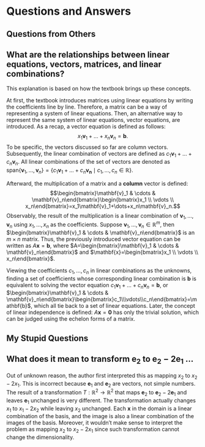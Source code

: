 # Questions and Answers {.unnumbered}

## Questions from Others

::: {.callout-tip}

## What are the relationships between linear equations, vectors, matrices, and linear combinations?

This explanation is based on how the textbook brings up these concepts.

At first, the textbook introduces matrices using linear equations by writing the coefficients line by line. Therefore, a matrix can be a way of representing a system of linear equations. Then, an alternative way to represent the same system of linear equations, vector equations, are introduced. As a recap, a vector equation is defined as follows:
$$x_1\mathbf{v}_1+\dots+x_n\mathbf{v}_n=\mathbf{b}.$$
To be specific, the vectors discussed so far are column vectors. Subsequently, the linear combination of vectors are defined as $c_1\mathbf{v}_1+\dots+c_n\mathbf{v}_n$. All linear combinations of the set of vectors are denoted as $\text{span}\{\mathbf{v}_1,\dots,\mathbf{v}_n\}=\{c_1\mathbf{v}_1+\dots+c_n\mathbf{v_n}\mid c_1,\dots,c_n\in \mathbb{R}\}$.

Afterward, the multiplication of a matrix and a **column** vector is defined:
$$\begin{bmatrix}\mathbf{v}_1 & \cdots & \mathbf{v}_n\end{bmatrix}\begin{bmatrix}x_1 \\ \vdots \\ x_n\end{bmatrix}=x_1\mathbf{v}_1+\dots+x_n\mathbf{v}_n.$$
Observably, the result of the multiplication is a linear combination of $\mathbf{v}_1,\dots,\mathbf{v}_n$ using $x_1,\dots,x_n$ as the coefficients. Suppose $\mathbf{v}_1,\dots,\mathbf{v}_n\in\mathbb{R}^m$, then $\begin{bmatrix}\mathbf{v}_1 & \cdots & \mathbf{v}_n\end{bmatrix}$ is an $m\times n$ matrix. Thus, the previously introduced vector equation can be written as $A\mathbf{x}=\mathbf{b}$, where $A=\begin{bmatrix}\mathbf{v}_1 & \cdots & \mathbf{v}_n\end{bmatrix}$ and $\mathbf{x}=\begin{bmatrix}x_1 \\ \vdots \\ x_n\end{bmatrix}$.

Viewing the coefficients $c_1,\dots,c_n$ in linear combinations as the unknowns, finding a set of coefficients whose corresponding linear combination is $\mathbf{b}$ is equivalent to solving the vector equation $c_1\mathbf{v}_1+\dots+c_n\mathbf{v}_n=\mathbf{b}$, or $\begin{bmatrix}\mathbf{v}_1 & \cdots & \mathbf{v}_n\end{bmatrix}\begin{bmatrix}c_1\\\vdots\\c_n\end{bmatrix}=\mathbf{b}$, which all tie back to a set of linear equations. Later, the concept of linear independence is defined: $A\mathbf{x}=\mathbf{0}$ has only the trivial solution, which can be judged using the echelon forms of a matrix.
:::

## My Stupid Questions

::: {.callout-tip}

## What does it mean to transform $\mathbf{e}_2$ to $\mathbf{e}_2-2\mathbf{e}_1$ ...

Out of unknown reason, the author first interpreted this as mapping $x_2$ to $x_2-2x_1$. This is incorrect because $\mathbf{e}_1$ and $\mathbf{e}_2$ are vectors, not simple numbers. The result of a transformation $T: \mathbb{R}^2 \to \mathbb{R}^2$ that maps $\mathbf{e}_2$ to $\mathbf{e}_2-2\mathbf{e}_1$ and leaves $\mathbf{e}_1$ unchanged is very different. The transformation actually changes $x_1$ to $x_1-2x_2$ while leaving $x_2$ unchanged. Each $\mathbf{x}$ in the domain is a linear combination of the basis, and the image is also a linear combination of the images of the basis. Moreover, it wouldn't make sense to interpret the problem as mapping $x_2$ to $x_2-2x_1$ since such transformation cannot change the dimensionality. 
:::